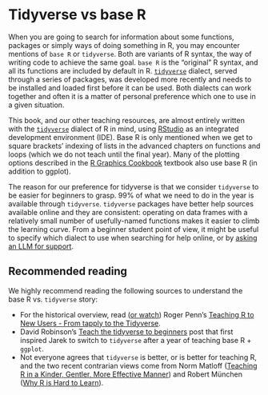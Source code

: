 # Tidyverse vs base R

When you are going to search for information about some functions, packages or simply ways of doing something in R, you may encounter mentions of `base R` or `tidyverse`. Both are variants of R syntax, the way of writing code to achieve the same goal. `base R` is the "original" R syntax, and all its functions are included by default in R. [`tidyverse`](https://www.tidyverse.org) dialect, served through a series of packages, was developed more recently and needs to be installed and loaded first before it can be used. Both dialects can work together and often it is a matter of personal preference which one to use in a given situation.

This book, and our other teaching resources, are almost entirely written with the [`tidyverse`](https://www.tidyverse.org) dialect of R in mind, using [RStudio](https://posit.co/products/open-source/rstudio/?sid=1) as an integrated development environment (IDE). Base R is only mentioned when we get to square brackets' indexing of lists in the advanced chapters on functions and loops (which we do not teach until the final year). Many of the plotting options described in the [R Graphics Cookbook](https://r-graphics.org) textbook also use base R (in addition to ggplot). 

The reason for our preference for tidyverse is that we consider `tidyverse` to be easier for beginners to grasp. 99% of what we need to do in the year is available through `tidyverse`. `tidyverse` packages have better help sources available online and they are consistent: operating on data frames with a relatively small number of usefully-named functions makes it easier to climb the learning curve. From a beginner student point of view, it might be useful to specify which dialect to use when searching for help online, or by [asking an LLM for support](llms.html).

::: callout-tip
## Recommended reading
We highly recommend reading the following sources to understand the base R vs. `tidyverse` story:

- For the historical overview, read ([or watch](https://www.youtube.com/watch?v=5033jBHFiHE)) Roger Penn's [Teaching R to New Users - From tapply to the Tidyverse](https://simplystatistics.org/posts/2018-07-12-use-r-keynote-2018/).
- David Robinson's [Teach the tidyverse to beginners](http://varianceexplained.org/r/teach-tidyverse/) post that first inspired Jarek to switch to `tidyverse` after a year of teaching base R + `ggplot`.
- Not everyone agrees that `tidyverse` is better, or is better for teaching R, and the two recent contrarian views come from Norm Matloff ([Teaching R in a Kinder, Gentler, More Effective Manner](https://matloff.github.io/TidyverseSkeptic/Skeptic.html)) and Robert München ([Why R is Hard to Learn](https://r4stats.com/articles/why-r-is-hard-to-learn/)).
:::